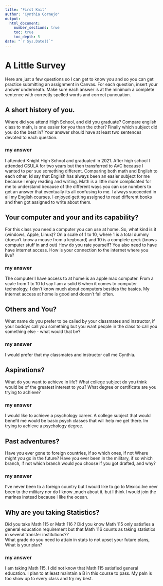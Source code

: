 ```yaml
---
title: "First Knit"
author: "Cynthia Cornejo"
output: 
  html_document:
    number_sections: true
    toc: true
    toc_depth: 5
date: "`r Sys.Date()`"   
---
```


# A Little Survey

Here are just a few questions so I can get to know you and so you can get practice submitting an assignment in Canvas.  For each question, insert your answer underneath. Make sure each answer is at the minimum a complete sentence with correctly spelled words and correct puncuation. 

## A short history of you.  
Where did you attend High School, and did you graduate? Compare english class to math, is one easier for you than the other? Finally which subject did you do the best in? Your answer should have at least two sentences devoted to each question.
  
### my answer     
  I attended Knight High School and graduated in 2021. After high school I attended CSULA for two years but then transferred to AVC because I wanted to per sue something different. Comparing both math and English to each other, Id say that English has always been an easier subject for me because I enjoy reading and writing. Math is a little more complicated for me to understand because of the different ways you can use numbers to get an answer that eventually its all confusing to me. I always succeeded in all my English courses. I enjoyed getting assigned to read different books and then got assigned to write about them.   

     


## Your computer and your and its capability?  
 For this class  you need a computer you can use at home.  So, what kind is it (windows, Apple, Linux)?  On a scale of 1 to 10, where 1 is a total dummy (doesn't know a mouse from a keyboard) and 10 is a complete geek (knows computer stuff in and out) How do you rate yourself?  You also need to have have internet access. How is your connection to the internet where you live?

### my answer   
The computer I have access to at home is an apple mac computer. From a scale from 1 to 10 Id say I am a solid 6 when it comes to computer technology, I don't know much about computers besides the basics. My internet access at home is good and doesn't fail often.  
   

## Others and You?   
What name do you prefer to be called by your classmates and instructor, if your buddys call you something but you want people in the class to call you something else - what would that be? 

### my answer     
I would prefer that my classmates and instructor call me Cynthia.  
   
 




## Aspirations?   
What do you want to achieve in life?  What college subject do you think would be of the greatest interest to you? What degree or certificate are you trying to achieve?

### my answer     
I would like to achieve a psychology career. A college subject that would benefit me would be basic psych classes that will help me get there. Im trying to achieve a psychology degree.  
   
 




## Past adventures?  
Have you ever gone to foreign countries, if so which ones, if not Where might you go in the future?  Have you ever been in the military, if so which branch, if not which branch would you choose if you got drafted, and why?

### my answer     
 I've never been to a foreign country but I would like to go to Mexico.Ive nevr been to the military nor do I know ,much about it, but I think I would join the marines instead because I like the ocean. 
   
  




## Why are you taking Statistics?  
Did you take Math 115 or Math 116 ?  Did you know Math 115 only satisfies a general education requirement but that Math 116 counts as taking statistics in several transfer institutions??  
What grade do you need to attain in stats to not upset your future plans, What is your plan?  
 

### my answer     
I am taking Math 115, I did not know that Math 115 satisfied general education. I plan to at least maintain a B in this course to pass. My paln is too show up to every class and try my best.  
   
 






  





